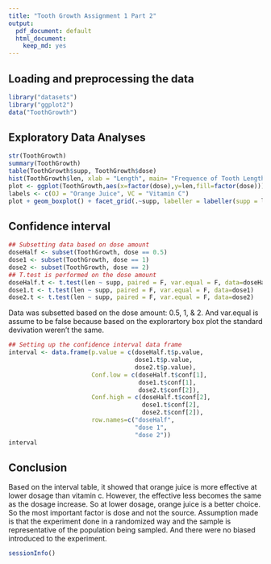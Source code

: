 ---
title: "Tooth Growth Assignment 1 Part 2"
output:
  pdf_document: default
  html_document:
    keep_md: yes
---

## Loading and preprocessing the data
```{r}
library("datasets")
library("ggplot2")
data("ToothGrowth")
```

## Exploratory Data Analyses
```{r}
str(ToothGrowth)
summary(ToothGrowth)
table(ToothGrowth$supp, ToothGrowth$dose)
hist(ToothGrowth$len, xlab = "Length", main= "Frequence of Tooth Length")
plot <- ggplot(ToothGrowth,aes(x=factor(dose),y=len,fill=factor(dose)))
labels <- c(OJ = "Orange Juice", VC = "Vitamin C")
plot + geom_boxplot() + facet_grid(.~supp, labeller = labeller(supp = labels)) + xlab("Length of Tooth") + ylab("Dosage (mg)") + ggtitle("Vitamin C on Tooth Growth in Guinea Pigs")
```
## Confidence interval
```{r}
## Subsetting data based on dose amount
doseHalf <- subset(ToothGrowth, dose == 0.5)
dose1 <- subset(ToothGrowth, dose == 1)
dose2 <- subset(ToothGrowth, dose == 2)
## T.test is performed on the dose amount
doseHalf.t <- t.test(len ~ supp, paired = F, var.equal = F, data=doseHalf)
dose1.t <- t.test(len ~ supp, paired = F, var.equal = F, data=dose1)
dose2.t <- t.test(len ~ supp, paired = F, var.equal = F, data=dose2)
```
Data was subsetted based on the dose amount: 0.5, 1, & 2. And var.equal is assume to be false because based on the explorartory box plot the standard devivation weren't the same. 

```{r}
## Setting up the confidence interval data frame
interval <- data.frame(p.value = c(doseHalf.t$p.value,
                                   dose1.t$p.value,
                                   dose2.t$p.value),
                       Conf.low = c(doseHalf.t$conf[1],
                                    dose1.t$conf[1],
                                    dose2.t$conf[2]),
                       Conf.high = c(doseHalf.t$conf[2],
                                     dose1.t$conf[2],
                                     dose2.t$conf[2]),
                       row.names=c("doseHalf",
                                   "dose 1",
                                   "dose 2"))
interval
```


## Conclusion
Based on the interval table, it showed that orange juice is more effective at lower dosage than vitamin c. However, the effective less becomes the same as the dosage increase. So at lower dosage, orange juice is a better choice. So the most important factor is dose and not the source. Assumption made is that the experiment done in a randomized way and the sample is representative of the population being sampled. And there were no biased introduced to the experiment. 

```{r}
sessionInfo()
```